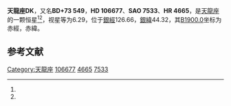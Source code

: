 {{Starbox begin
| name = 天龍座DK
}}
{{Starbox observe
| epoch = [[J2000.0|J2000.0]]
| constell = [[天龍座|天龍座]]<ref name=SIMBAD>{{cite web
 | url=http://simbad.u-strasbg.fr/simbad/sim-id?Ident=HR+4665
 | title=Pulsating variable Star
 | publisher=Centre de Données astronomiques de Strasbourg
 | work=SIMBAD
 | accessdate=2012-07-13
 | archive-date=2016-03-17
 | archive-url=https://web.archive.org/web/20160317094506/http://simbad.u-strasbg.fr/simbad/sim-id?Ident=HR+4665
 | dead-url=no
 }}</ref><ref name=DATA>{{cite web
 | url=http://vizier.u-strasbg.fr/viz-bin/VizieR-5?-out.add=.&-source=5050&-corr=PK=HR&-out.max=9999&HR=4665
 | title=VizieR Detailed Page
 | accessdate=2012-07-13
 | archive-date=2016-03-04
 | archive-url=https://web.archive.org/web/20160304233236/http://vizier.u-strasbg.fr/viz-bin/VizieR-5?-out.add=.&-source=5050&-corr=PK=HR&-out.max=9999&HR=4665
 | dead-url=no
 }}</ref>
| 星官 = 
| ra = {{RA|12|15|41.4}}<ref name=SIMBAD /><ref name=DATA />
| dec = {{DEC|+72|33|3}}<ref name=SIMBAD /><ref name=DATA />
| appmag_v = 6.29<ref name=SIMBAD /><ref name=DATA />
}}
{{Starbox character
| class = K0IIIe+K0IIIe<ref name=SIMBAD /><ref name=DATA />
| b-v = 1.14<ref name=SIMBAD /><ref name=DATA />
| u-b = <ref name=SIMBAD /><ref name=DATA />
| r-i = <ref name=SIMBAD /><ref name=DATA />
| variable = 
}}
{{Starbox astrometry
| radial_v = 
| prop_mo_ra = -48
| parallax = 
| p_error = 
}}
{{Starbox catalog
| names =BD+73 549，[[SAO星表|SAO]] 7533，[[HD星表|HD]] 106677，[[HR星表|HR]] 4665}}
{{Starbox reference |Simbad=HR+4665}}
{{Starbox end}}

'''天龍座DK'''，又名'''BD+73 549'''，'''HD 106677'''、'''SAO 7533'''、'''HR 4665'''，是[[天龍座|天龍座]]的一颗恒星<ref name=SIMBAD /><ref name=DATA />，视星等为6.29，位于[[銀道座標系|銀經]]126.66，[[銀道座標系|銀緯]]44.32，其[[B1900.0|B1900.0]]坐标为赤經{{RA|12|10|59.5}}，赤緯{{DEC|+73|44.32|28}}。

== 参考文献 ==
{{reflist}}

{{star-stub}}

{{天龍座恒星}}
[[Category:天龍座|Category:天龍座]]
[[Category:HD和HDE天體|106677]]
[[Category:HR天體|4665]]
[[Category:SAO天體|7533]]